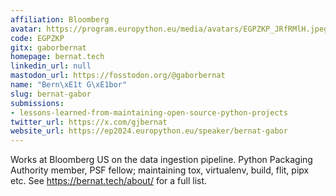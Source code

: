 ```yaml
---
affiliation: Bloomberg
avatar: https://program.europython.eu/media/avatars/EGPZKP_JRfRMlH.jpeg
code: EGPZKP
gitx: gaborbernat
homepage: bernat.tech
linkedin_url: null
mastodon_url: https://fosstodon.org/@gaborbernat
name: "Bern\xE1t G\xE1bor"
slug: bernat-gabor
submissions:
- lessons-learned-from-maintaining-open-source-python-projects
twitter_url: https://x.com/gjbernat
website_url: https://ep2024.europython.eu/speaker/bernat-gabor
---
```


Works at Bloomberg US on the data ingestion pipeline. Python Packaging Authority member, PSF fellow; maintaining tox, virtualenv, build, flit, pipx etc. See https://bernat.tech/about/ for a full list.
